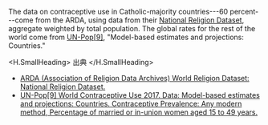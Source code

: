 
The data on contraceptive use in Catholic-majority countries---60 percent---come from the ARDA, using data from their [National Religion Dataset](http://www.thearda.com/Archive/Files/Codebooks/WRPNATL_CB.asp), aggregate weighted by total population. The global rates for the rest of the world come from [UN-Pop[9]](http://www.un.org/en/development/desa/population/theme/family-planning/cp_model.shtml), "Model-based estimates and projections: Countries."

<H.SmallHeading>
  出典
</H.SmallHeading>

-   [ARDA (Association of Religion Data Archives) World Religion Dataset: National Religion Dataset.](http://www.thearda.com/Archive/Files/Descriptions/WRDNATL.asp)
-   [UN-Pop[9] World Contraceptive Use 2017. Data: Model-based estimates and projections: Countries. Contraceptive Prevalence: Any modern method, Percentage of married or in-union women aged 15 to 49 years.](www.un.org/en/development/desa/population/theme/family-planning/cp_model.shtml)